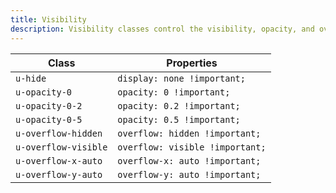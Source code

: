 ```yaml
---
title: Visibility
description: Visibility classes control the visibility, opacity, and overflow of an element.
---
```


| Class                | Properties                      |
| -------------------- | ------------------------------- |
| `u-hide`             | `display: none !important;`     |
| `u-opacity-0`        | `opacity: 0 !important;`        |
| `u-opacity-0-2`      | `opacity: 0.2 !important;`      |
| `u-opacity-0-5`      | `opacity: 0.5 !important;`      |
| `u-overflow-hidden`  | `overflow: hidden !important;`  |
| `u-overflow-visible` | `overflow: visible !important;` |
| `u-overflow-x-auto`  | `overflow-x: auto !important;`  |
| `u-overflow-y-auto`  | `overflow-y: auto !important;`  |
